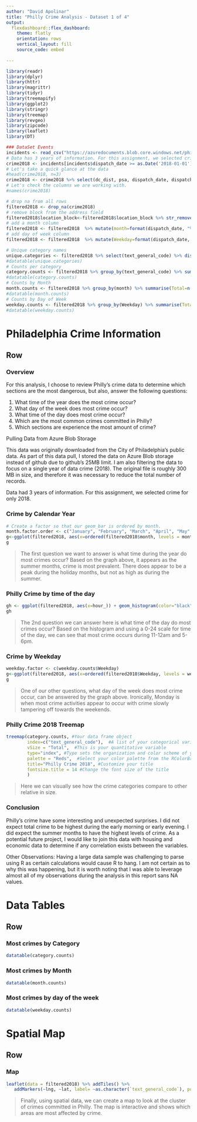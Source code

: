 ```yaml
---
author: "David Apolinar"
title: "Philly Crime Analysis - Dataset 1 of 4"
output: 
  flexdashboard::flex_dashboard:
    theme: flatly
    orientation: rows
    vertical_layout: fill
    source_code: embed
    
---
```



```r
library(readr)
library(dplyr)
library(httr)
library(magrittr)
library(tidyr)
library(treemapify)
library(ggplot2)
library(stringr)
library(treemap)
library(revgeo)
library(zipcode)
library(leaflet)
library(DT)

```



```r
### DataSet Events
incidents <- read_csv("https://azuredocuments.blob.core.windows.net/phillycrime/phillycrime2016-2019.csv")
# Data has 3 years of information. For this assignment, we selected crime for only 2018.
crime2018 <- incidents[incidents$dispatch_date >= as.Date('2018-01-01') & incidents$dispatch_date < as.Date('2019-01-01'),]
# Let's take a quick glance at the data
#head(crime2018, n=3)
crime2018 <- crime2018 %>% select(dc_dist, psa, dispatch_date, dispatch_time, location_block, text_general_code, ucr_general, lng, lat, hour_)
# Let's check the columns we are working with.
#names(crime2018)

```

```r
# drop na from all rows
filtered2018 <- drop_na(crime2018)
# remove block from the address field
filtered2018$location_block<-filtered2018$location_block %>% str_remove_all("BLOCK")
# add a month column
filtered2018 <- filtered2018  %>% mutate(month=format(dispatch_date, "%B"))
# add day of week column
filtered2018 <- filtered2018  %>% mutate(Weekday=format(dispatch_date, "%A"))
```

```r
# Unique category names
unique.categories <- filtered2018 %>% select(text_general_code) %>% distinct()
#datatable(unique.categories)
# Counts per category
category.counts <- filtered2018 %>% group_by(text_general_code) %>% summarise(Total=n()) %>% arrange(desc(Total))
#datatable(category.counts)
# Counts by Month
month.counts <- filtered2018 %>% group_by(month) %>% summarise(Total=n()) %>% arrange(desc(Total))
#datatable(month.counts)
# Counts by Day of Week
weekday.counts <- filtered2018 %>% group_by(Weekday) %>% summarise(Total=n()) %>% arrange(desc(Total))
#datatable(weekday.counts)
```




Philadelphia Crime Information
====================

Row {.tabset .tabset-fade}
-------------------------------------
### Overview

For this analysis, I choose to review Philly's crime data to determine which sections are the most dangerous, but also, answer the following questions:

(1) What time of the year does the most crime occur?
(2) What day of the week does most crime occur?
(3) What time of the day does most crime occur?
(4) Which are the most common crimes committed in Philly?
(5) Which sections are experience the most amount of crime?

Pulling Data from Azure Blob Storage

This data was originally downloaded from the City of Philadelphia's public data. 
As part of this data pull, I stored the data on Azure Blob storage instead of github due to github's 25MB limit. I am also filtering the data to focus on a single year of data crime (2018). The original file is roughly 300 MB in size, and therefore it was necessary to reduce the total number of records.

Data had 3 years of information. For this assignment, we selected crime for only 2018.

### Crime by Calendar Year


```r
# Create a factor so that our geom_bar is ordered by month.
month.factor.order <- c("January", "February", "March", "April", "May", "June", "July", "August", "September", "October", "November", "December")
g<-ggplot(filtered2018, aes(x=ordered(filtered2018$month, levels = month.factor.order))) + geom_bar(fill ="darkblue")+ labs(y= "Total crimes commited over the year", x="Month", title="Total Philly Crimes over the calendar year") 
g
```

> The first question we want to answer is what time during the year do most crimes occur? Based on the graph above, it appears as the summer months, crime is most prevalent. There does appear to be a peak during the holiday months, but not as high as during the summer. 

### Philly Crime by time of the day
```r
gh <- ggplot(filtered2018, aes(x=hour_)) + geom_histogram(color="black", fill="red") +  labs(y= "Total crimes commited over the day", x="Time of the day", title="Total Philly Crimes during the day") 
gh
```

> The 2nd question we can answer here is what time of the day do most crimes occur? Based on the histogram and using a 0-24 scale for time of the day, we can see that most crime occurs during 11-12am and 5-6pm. 


### Crime by Weekday

```r
weekday.factor <- c(weekday.counts$Weekday)
g<-ggplot(filtered2018, aes(x=ordered(filtered2018$Weekday, levels = weekday.factor))) + geom_bar(fill ="blue") + labs(y= "Total crimes commited", x="Weekday", title="Total Philly Crimes over weekday") 
g
```

> One of our other questions, what day of the week does most crime occur, can be answered by the graph above. Ironically, Monday is when most crime activities appear to occur with crime slowly tampering off towards the weekends.

###  Philly Crime 2018 Treemap

```r
treemap(category.counts, #Your data frame object
        index=c("text_general_code"),  #A list of your categorical variables
        vSize = "Total",  #This is your quantitative variable
        type="index", #Type sets the organization and color scheme of your treemap
        palette = "Reds",  #Select your color palette from the RColorBrewer presets or make your own.
        title="Philly Crime 2018", #Customize your title
        fontsize.title = 14 #Change the font size of the title
        )
```

> Here we can visually see how the crime categories compare to other relative in size.

### Conclusion

Philly's crime have some interesting and unexpected surprises. I did not expect total crime to be highest during the early morning or early evening. I did expect the summer months to have the highest levels of crime. As a potential future project, I would like to join this data with housing and economic data to determine if any correlation exists between the variables. 

Other Observations:
Having a large data sample was challenging to parse using R as certain calculations would cause R to hang. I am not certain as to why this was happening, but it is worth noting that I was able to leverage almost all of my observations during the analysis in this report sans NA values.

Data Tables
=========================

Row {.tabset .tabset-fade}
-------------------------------------
   
### Most crimes by Category
```r
datatable(category.counts)
```



### Most crimes by Month
```r
datatable(month.counts)
```


### Most crimes by day of the week
```r
datatable(weekday.counts)
```



Spatial Map
=============

Row
-------------

### Map
```r
leaflet(data = filtered2018) %>% addTiles() %>%
   addMarkers(~lng, ~lat, label= ~as.character(`text_general_code`), popup    = ~as.character(paste("Crime: ",text_general_code, ", Date: ", dispatch_date)),clusterOptions = markerClusterOptions())
```

> Finally, using spatial data, we can create a map to look at the cluster of crimes committed in Philly. The map is interactive and shows which areas are most affected by crime.

